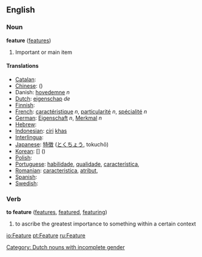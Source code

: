 ==English==

===Noun===
'''feature'''  ([[features]])
#Important or main item

====Translations====

*[[Catalan]]: [[]] '' ''
*[[Chinese]]: [[]] ()
* Danish: [[hovedemne]] ''n''
*[[Dutch]]: [[eigenschap]] ''de'' [[Category: Dutch nouns with incomplete gender]]
*[[Finnish]]: [[]]
*[[French]]: [[caractéristique]] ''n'', [[particularité]] ''n'', [[spécialité]] ''n''
*[[German]]: [[Eigenschaft]] ''n'', [[Merkmal]] ''n''
*[[Hebrew]]: [[]] '' ''
*[[Indonesian]]: [[ciri]] [[khas]]
*[[Interlingua]]: [[]]
*[[Japanese]]: [[特徴]] ([[とくちょう]], tokuchō)
*[[Korean]]: [[]] [] ()
*[[Polish]]: [[]]
*[[Portuguese]]: [[habilidade]], [[qualidade]], [[característica]],  '' ''
*[[Romanian]]: [[caracteristica]], [[atribut]],  '' ''
*[[Spanish]]: [[]] '' ''
*[[Swedish]]: [[]] '' ''

===Verb===
'''to feature'''  ([[features]], [[featured]], [[featuring]])
#to ascribe the greatest importance to something within a certain context

[[io:Feature]]
[[pt:Feature]]
[[ru:Feature]]